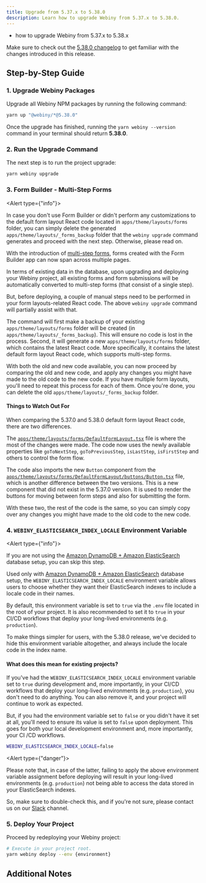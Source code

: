 ```yaml
---
title: Upgrade from 5.37.x to 5.38.0
description: Learn how to upgrade Webiny from 5.37.x to 5.38.0.
---
```



<Alert type="success" title="What you’ll learn">

- how to upgrade Webiny from 5.37.x to 5.38.x

</Alert>

<Alert type="info">

Make sure to check out the [5.38.0 changelog](./changelog) to get familiar with the changes introduced in this
release.

</Alert>

## Step-by-Step Guide

### 1. Upgrade Webiny Packages

Upgrade all Webiny NPM packages by running the following command:

```bash
yarn up "@webiny/*@5.38.0"
```

Once the upgrade has finished, running the `yarn webiny --version` command in your terminal should return **5.38.0**.

### 2. Run the Upgrade Command

The next step is to run the project upgrade:

```bash
yarn webiny upgrade
```

### 3. Form Builder - Multi-Step Forms

<Alert type={"info"}>

  In case you don't use Form Builder or didn't perform any customizations to the default form layout React code located in `apps/theme/layouts/forms` folder, you can simply delete the generated `apps/theme/layouts/_forms_backup` folder that the `webiny upgrade` command generates and proceed with the next step. Otherwise, please read on.

</Alert>

With the introduction of [multi-step forms](/docs/release-notes/5.38.0/changelog#multi-step-forms), forms created with the Form Builder app can now span across multiple pages.

In terms of existing data in the database, upon upgrading and deploying your Webiny project, all existing forms and form submissions will be automatically converted to multi-step forms (that consist of a single step).

But, before deploying, a couple of manual steps need to be performed in your form layouts-related React code. The above `webiny upgrade` command will partially assist with that. 

The command will first make a backup of your existing `apps/theme/layouts/forms` folder will be created (in `apps/theme/layouts/_forms_backup`). This will ensure no code is lost in the process. Second, it will generate a new `apps/theme/layouts/forms` folder, which contains the latest React code. More specifically, it contains the latest default form layout React code, which supports multi-step forms.

With both the old and new code available, you can now proceed by comparing the old and new code, and apply any changes you might have made to the old code to the new code. If you have multiple form layouts, you'll need to repeat this process for each of them. Once you're done, you can delete the old `apps/theme/layouts/_forms_backup` folder.

#### Things to Watch Out For

When comparing the 5.37.0 and 5.38.0 default form layout React code, there are two differences.

The [`apps/theme/layouts/forms/DefaultFormLayout.tsx`](https://github.com/webiny/webiny-js/blob/next/packages/cwp-template-aws/template/common/apps/theme/layouts/forms/DefaultFormLayout.tsx) file is where the most of the changes were made. The code now uses the newly available properties like `goToNextStep`, `goToPreviousStep`, `isLastStep`, `isFirstStep` and others to control the form flow.

The code also imports the new `Button` component from the [`apps/theme/layouts/forms/DefaultFormLayout/buttons/Button.tsx`](https://github.com/webiny/webiny-js/blob/next/packages/cwp-template-aws/template/common/apps/theme/layouts/forms/DefaultFormLayout/buttons/Button.tsx) file, which is another difference between the two versions. This is a new component that did not exist in the 5.37.0 version. It is used to render the buttons for moving between form steps and also for submitting the form.

With these two, the rest of the code is the same, so you can simply copy over any changes you might have made to the old code to the new code. 

### 4. `WEBINY_ELASTICSEARCH_INDEX_LOCALE` Environment Variable

<Alert type={"info"}>

  If you are not using the [Amazon DynamoDB + Amazon ElasticSearch](docs/architecture/introduction#different-database-setups) database setup, you can skip this step.

</Alert>

Used only with [Amazon DynamoDB + Amazon ElasticSearch](docs/architecture/introduction#different-database-setups) database setup, the `WEBINY_ELASTICSEARCH_INDEX_LOCALE` environment variable allows users to choose whether they want their ElasticSearch indexes to include a locale code in their names. 

By default, this environment variable is set to `true` via the `.env` file located in the root of your project. It is also recommended to set it to `true` in your CI/CD workflows that deploy your long-lived environments (e.g. `production`). 

To make things simpler for users, with the 5.38.0 release, we've decided to hide this environment variable altogether, and always include the locale code in the index name.

#### What does this mean for existing projects?

If you've had the `WEBINY_ELASTICSEARCH_INDEX_LOCALE` environment variable set to `true` during development and, more importantly, in your CI/CD workflows that deploy your long-lived environments (e.g. `production`), you don't need to do anything. You can also remove it, and your project will continue to work as expected. 

But, if you had the environment variable set to `false` or you didn't have it set at all, you'll need to ensure its value is set to `false` upon deployment. This goes for both your local development environment and, more importantly, your CI /CD workflows.

```bash
WEBINY_ELASTICSEARCH_INDEX_LOCALE=false
```

<Alert type={"danger"}>

  Please note that, in case of the latter, failing to apply the above environment variable assignment before deploying will result in your long-lived environments (e.g. `production`) not being able to access the data stored in your ElasticSearch indexes.

  So, make sure to double-check this, and if you're not sure, please contact us on our [Slack](https://www.webiny.com/slack) channel.

</Alert>

### 5. Deploy Your Project

Proceed by redeploying your Webiny project:

```bash
# Execute in your project root.
yarn webiny deploy --env {environment}
```

<AdditionalNotes />

## Additional Notes

